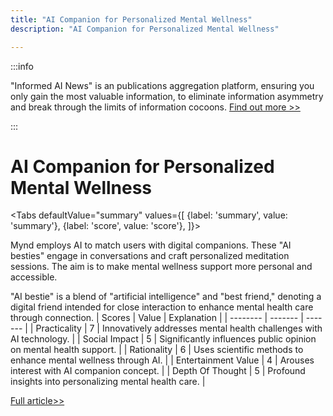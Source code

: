```yaml
---
title: "AI Companion for Personalized Mental Wellness"
description: "AI Companion for Personalized Mental Wellness"

---
```



:::info

"Informed AI News" is an publications aggregation platform, ensuring you only gain the most valuable information, to eliminate information asymmetry and break through the limits of information cocoons.  [Find out more >>](/)

:::

# AI Companion for Personalized Mental Wellness


<Tabs
	defaultValue="summary"
	values={[
	{label: 'summary', value: 'summary'},
	{label: 'score', value: 'score'},
]}>
<TabItem value="summary">


Mynd employs AI to match users with digital companions. These "AI besties" engage in conversations and craft personalized meditation sessions. The aim is to make mental wellness support more personal and accessible.

"AI bestie" is a blend of "artificial intelligence" and "best friend," denoting a digital friend intended for close interaction to enhance mental health care through connection.
</TabItem>
<TabItem value="score">
	| Scores     | Value   | Explanation |
	| -------- | ------- | ------- |
	| Practicality  | 7    | Innovatively addresses mental health challenges with AI technology.    |
	| Social Impact | 5     | Significantly influences public opinion on mental health support.    |
	| Rationality    | 6    | Uses scientific methods to enhance mental wellness through AI.    |
	| Entertainment Value    | 4    | Arouses interest with AI companion concept.    |
	| Depth Of Thought    | 5    | Profound insights into personalizing mental health care.    |
</TabItem>
</Tabs>

[Full article>>](https://www.producthunt.com/posts/mynd)
